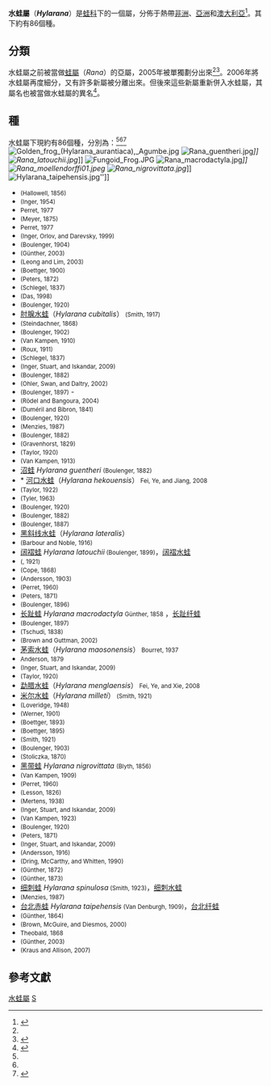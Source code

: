 {{Automatic taxobox
| image = Hylarana aurantiaca on rock.jpg
| image_caption = ''{{tsl|en|Hylarana temporalis||Hylarana temporalis}}''
| taxon = Hylarana
| authority = Tschudi, 1838
| type_species=''{{tsl|en|Hylarana erythraea||Hyla erythraea}}''
| type_species_authority=[[赫爾曼·施萊格爾|Schlegel]], 1837
| synonyms =
* ''Amnirana'' <small> Dubois, 1992</small>
* ''Chalcorana'' <small> Dubois, 1992</small>
* ''Hydrophylax''<small> Fitzinger, 1843</small>
* ''Hylorana''<small> Günther, 1864</small>
* ''Limnodytes''<small> Duméril and Bibron, 1841</small>
* ''Papurana''<small> Dubois, 1992</small>
* ''Pulchrana''<small> Dubois, 1992</small>
* ''Sylvirana'' <small>Dubois, 1992</small>
* ''Tenuirana''<small> Fei, Ye, and Huang, 1990</small>
* ''Tylerana''<small> Dubois, 1992</small>
* ''Zoodioctes''<small> Gistel, 1848</small>
| synonyms_ref=<ref name="amnh"/>
| subdivision_ranks = [[種|種]]
| subdivisions = 見內文
}}

'''水蛙屬'''（'''''Hylarana'''''）是[[蛙科|蛙科]]下的一個屬，分佈于熱帶[[非洲|非洲]]、[[亞洲|亞洲]]和[[澳大利亞|澳大利亞]]<ref name="gawor">{{cite journal|author=Anna Gawor, Ralf Hendrix, Miguel Vences, Wolfgang Böhme, & Thomas Ziegler|year=2009|title=Larval morphology in four species of ''Hylarana'' from Vietnam and Thailand with comments on the taxonomy of ''H. nigrovittata'' ''sensu lato'' (Anura: Ranidae)|journal=Zootaxa|volume=2051|pages=1–25|publisher=Magnola Press|issn=1175-5334}}</ref>。其下約有86個種。

== 分類==

水蛙屬之前被當做[[蛙屬|蛙屬]]（''Rana''）的亞屬，2005年被單獨劃分出來<ref name="gawor"/><ref name="chen">{{cite journal|author=Liqiao Chen, Robert W. Murphy, Amy Lathrop, Andre Ngo, Nikolai L. Orlov, Cuc Tho Ho, & Ildiko L. M. Somorjai|year=2005|title=Taxonomic Chaos in Asian Ranid Frogs: An Initial Phylogenetic Resolution|journal=Herpetological Journal|volume=15|pages=231–243|issn=1175-5334|url=http://labs.eeb.utoronto.ca/murphy/PDFs%20of%20papers/ChenAsian%20Ranids.pdf|accessdate=|archive-date=2012-07-10|archive-url=https://web.archive.org/web/20120710102627/http://labs.eeb.utoronto.ca/murphy/PDFs%20of%20papers/ChenAsian%20Ranids.pdf|dead-url=no}}</ref>。2006年將水蛙屬再度細分，又有許多新屬被分離出來。但後來這些新屬重新併入水蛙屬，其屬名也被當做水蛙屬的異名<ref name="amnh">{{cite web|url=http://research.amnh.org/vz/herpetology/amphibia/?action=references&id=21440|title=''Hylarana'' Tschudi, 1838|publisher=Amphibian Species of the World 5.5, an Online Reference|author=Darrel Frost and the American Museum of Natural History|accessdate=2014-06-13|archive-date=2014-07-14|archive-url=https://web.archive.org/web/20140714130429/http://research.amnh.org/vz/herpetology/amphibia/?action=references&id=21440|dead-url=no}}</ref>。

== 種==

水蛙屬下現約有86個種，分別為：<ref name="amnh"/><ref name="gawor"/><ref name="zainudin">{{cite journal|author=Ramlah Zainudin, Mustafa A. Rahman, Badrul Munir M. Zain, M.N. Shukor, R.F. Inger, & A. Norhayati|year=2010|title=Mating Calls Description of Five Species of Frogs from the Genus ''Hylarana'' Tschudi 1838 (Amphibia, Anura, Ranidae) from  Sarawak, Malaysia|journal=Sains Malaysiana|volume=39|issue=3|pages=363–369|url=http://www.ukm.my/jsm/pdf_files/SM-PDF-39-3-2010/04%20ramlah%20indd.pdf|accessdate=|archive-date=2016-03-04|archive-url=https://web.archive.org/web/20160304185311/http://www.ukm.my/jsm/pdf_files/SM-PDF-39-3-2010/04%20ramlah%20indd.pdf|dead-url=yes}}</ref>
[[File:Golden_frog_(Hylarana_aurantiaca),_Agumbe.jpg|thumb]]
[[File:Rana_guentheri.jpg|thumb]]'']]
[[File:Rana_latouchii.jpg|thumb]]'']]
[[File:Fungoid_Frog.JPG|thumb]]
[[File:Rana_macrodactyla.jpg|thumb]]'']]
[[File:Rana_moellendorffi01.jpeg|thumb]]
[[File:Rana_nigrovittata.jpg|thumb]]'']]
[[File:Hylarana_taipehensis.jpg|thumb]]'']]

* ''{{tsl|en|Hylarana albolabris||Hylarana albolabris}}'' <small>(Hallowell, 1856)</small>
* ''{{tsl|en|Hylarana albotuberculata||Hylarana albotuberculata}}''<small> (Inger, 1954)</small> 
* ''{{tsl|en|Hylarana amnicola||Hylarana amnicola}}''<small> Perret, 1977</small>
* ''{{tsl|en|Hylarana arfaki||Hylarana arfaki}}''<small> (Meyer, 1875)</small> 
* ''{{tsl|en|Hylarana asperrima||Hylarana asperrima}}''<small> Perret, 1977</small>
* ''{{tsl|en|Hylarana attigua||Hylarana attigua}}''<small> (Inger, Orlov, and Darevsky, 1999)</small>
* ''{{tsl|en|Hylarana aurantiaca||Hylarana aurantiaca}}'' <small>(Boulenger, 1904)</small> 
* ''{{tsl|en|Hylarana aurata||Hylarana aurata}}''<small> (Günther, 2003)</small>
* ''{{tsl|en|Hylarana banjarana||Hylarana banjarana}}''<small> (Leong and Lim, 2003)</small>
* ''{{tsl|en|Hylarana baramica||Hylarana baramica}}'' <small>(Boettger, 1900)</small> 
* ''{{tsl|en|Hylarana celebensis||Hylarana celebensis}}''<small> (Peters, 1872)</small>
* ''{{tsl|en|Hylarana chalconota||Hylarana chalconota}}''<small> (Schlegel, 1837)</small>
* ''{{tsl|en|Hylarana chitwanensis||Hylarana chitwanensis}}''<small> (Das, 1998)</small>
* ''{{tsl|en|Hylarana crassiovis||Hylarana crassiovis}}''<small> (Boulenger, 1920)</small>
* [[肘腺水蛙|肘腺水蛙]]（''Hylarana cubitalis''）<small> (Smith, 1917)</small>
* ''{{tsl|en|Hylarana daemeli||Hylarana daemeli}}'' <small> (Steindachner, 1868)</small> 
* ''{{tsl|en|Hylarana darlingi||Hylarana darlingi}}''<small> (Boulenger, 1902)</small>
* ''{{tsl|en|Hylarana debussyi||Hylarana debussyi}}''<small> (Van Kampen, 1910)</small>
* ''{{tsl|en|Hylarana elberti||Hylarana elberti}}''<small> (Roux, 1911)</small>
* ''{{tsl|en|Hylarana erythraea||Hylarana erythraea}}'' <small>(Schlegel, 1837)</small> 
* ''{{tsl|en|Hylarana eschatia||Hylarana eschatia}}''<small> (Inger, Stuart, and Iskandar, 2009)</small>
* ''{{tsl|en|Hylarana everetti||Hylarana everetti}}''<small> (Boulenger, 1882)</small>
* ''{{tsl|en|Hylarana faber||Hylarana faber}}''<small> (Ohler, Swan, and Daltry, 2002)</small>
* ''{{tsl|en|Hylarana florensis||Hylarana florensis}}''<small> (Boulenger, 1897)</small> -
* ''{{tsl|en|Hylarana fonensis||Hylarana fonensis}}''<small> (Rödel and Bangoura, 2004)</small>
* ''{{tsl|en|Hylarana galamensis||Hylarana galamensis}}''<small> (Duméril and Bibron, 1841)</small>
* ''{{tsl|en|Hylarana garoensis||Hylarana garoensis}}''<small> (Boulenger, 1920)</small>
* ''{{tsl|en|Hylarana garritor||Hylarana garritor}}''<small> (Menzies, 1987)</small>
* ''{{tsl|en|Hylarana glandulosa||Hylarana glandulosa}}'' <small>(Boulenger, 1882)</small> 
* ''{{tsl|en|Hylarana gracilis||Hylarana gracilis}}'' <small>(Gravenhorst, 1829)</small> 
* ''{{tsl|en|Hylarana grandocula||Hylarana grandocula}}''<small> (Taylor, 1920)</small>
* ''{{tsl|en|Hylarana grisea||Hylarana grisea}}''<small> (Van Kampen, 1913)</small>
* [[沼蛙|沼蛙]] ''Hylarana guentheri'' <small>(Boulenger, 1882)</small> 
* * [[河口水蛙|河口水蛙]]（''Hylarana hekouensis''）<small> Fei, Ye, and Jiang, 2008</small> 
* ''{{tsl|en|Hylarana igorota||Hylarana igorota}}''<small> (Taylor, 1922)</small>
* ''{{tsl|en|Hylarana jimiensis||Hylarana jimiensis}}''<small> (Tyler, 1963)</small>
* ''{{tsl|en|Hylarana kampeni||Hylarana kampeni}}''<small> (Boulenger, 1920)</small>
* ''{{tsl|en|Hylarana kreffti||Hylarana kreffti}}''<small> (Boulenger, 1882)</small>
* ''{{tsl|en|Hylarana labialis||Hylarana labialis}}'' <small> (Boulenger, 1887)</small> 
* [[黑斜线水蛙|黑斜线水蛙]]（''Hylarana lateralis''）
* ''{{tsl|en|Hylarana laterimaculata||Hylarana laterimaculata}}''<small> (Barbour and Noble, 1916)</small> 
* [[阔褶蛙|阔褶蛙]] ''Hylarana latouchii''<small> (Boulenger, 1899)</small>，[[阔褶水蛙|阔褶水蛙]]
* ''{{tsl|en|Hylarana lemairei||Hylarana lemairei}}''<small> ({{tsl|en|Gaston-François de Witte||de Witte}}, 1921)</small>
* ''{{tsl|en|Hylarana leptoglossa||Hylarana leptoglossa}}''<small> (Cope, 1868)</small> 
* ''{{tsl|en|Hylarana lepus||Hylarana lepus}}''<small> (Andersson, 1903)</small>
* ''{{tsl|en|Hylarana longipes||Hylarana longipes}}''<small> (Perret, 1960)</small>
* ''{{tsl|en|Hylarana luctuosa||Hylarana luctuosa}}'' <small>(Peters, 1871)</small> 
* ''{{tsl|en|Hylarana luzonensis||Hylarana luzonensis}}''<small> (Boulenger, 1896)</small>
* [[长趾蛙|长趾蛙]] ''Hylarana macrodactyla'' <small> Günther, 1858</small> ，[[长趾纤蛙|长趾纤蛙]]
* ''{{tsl|en|Hylarana macrops||Hylarana macrops}}''<small> (Boulenger, 1897)</small>
* ''{{tsl|en|Hylarana malabarica||Hylarana malabarica}}'' <small>(Tschudi, 1838)</small> 
* ''{{tsl|en|Hylarana mangyanum||Hylarana mangyanum}}''<small> (Brown and Guttman, 2002)</small>
* [[茅索水蛙|茅索水蛙]]（''Hylarana maosonensis''）<small> Bourret, 1937</small>
* ''{{tsl|en|Hylarana margariana||Hylarana margariana}}''<small> Anderson, 1879</small>
* ''{{tsl|en|Hylarana megalonesa||Hylarana megalonesa}}''<small> (Inger, Stuart, and Iskandar, 2009)</small>
* ''{{tsl|en|Hylarana melanomenta||Hylarana melanomenta}}''<small> (Taylor, 1920)</small>
* [[勐腊水蛙|勐腊水蛙]]（''Hylarana menglaensis''）<small> Fei, Ye, and Xie, 2008</small>
* [[米尔水蛙|米尔水蛙]]（''Hylarana milleti''）<small> (Smith, 1921)</small>
* ''{{tsl|en|Hylarana milneana||Hylarana milneana}}''<small> (Loveridge, 1948)</small>
* ''{{tsl|en|Hylarana mocquardi||Hylarana mocquardi}}''<small> (Werner, 1901)</small>
* ''{{tsl|en|Hylarana moellendorffi||Hylarana moellendorffi}}''<small> (Boettger, 1893)</small>
* ''{{tsl|en|Hylarana moluccana||Hylarana moluccana}}''<small> (Boettger, 1895)</small>
* ''{{tsl|en|Hylarana montivaga||Hylarana montivaga}}''<small> (Smith, 1921)</small>
* ''{{tsl|en|Hylarana mortenseni||Hylarana mortenseni}}''<small> (Boulenger, 1903)</small>
* ''{{tsl|en|Hylarana nicobariensis||Hylarana nicobariensis}}'' <small>(Stoliczka, 1870)</small>
* [[黑带蛙|黑带蛙]] ''Hylarana nigrovittata'' <small>(Blyth, 1856)</small> 
* ''{{tsl|en|Hylarana novaeguineae||Hylarana novaeguineae}}''<small> (Van Kampen, 1909)</small>
* ''{{tsl|en|Hylarana occidentalis||Hylarana occidentalis}}''<small> (Perret, 1960)</small>
* ''{{tsl|en|Hylarana papua||Hylarana papua}}''<small> (Lesson, 1826)</small>
* ''{{tsl|en|Hylarana parkeriana||Hylarana parkeriana}}''<small> (Mertens, 1938)</small>
* ''{{tsl|en|Hylarana parvacola||Hylarana parvacola}}''<small> (Inger, Stuart, and Iskandar, 2009)</small>
* ''{{tsl|en|Hylarana persimilis||Hylarana persimilis}}''<small> (Van Kampen, 1923)</small>
* ''{{tsl|en|Hylarana picturata||Hylarana picturata}}'' <small>(Boulenger, 1920)</small> 
* ''{{tsl|en|Hylarana raniceps||Hylarana raniceps}}''<small> (Peters, 1871)</small>
* ''{{tsl|en|Hylarana rufipes||Hylarana rufipes}}''<small> (Inger, Stuart, and Iskandar, 2009)</small>
* ''{{tsl|en|Hylarana scutigera||Hylarana scutigera}}''<small> (Andersson, 1916)</small>
* ''{{tsl|en|Hylarana siberu||Hylarana siberu}}'' <small>(Dring, McCarthy, and Whitten, 1990)</small> 
* ''{{tsl|en|Hylarana signata||Hylarana signata}}'' <small>(Günther, 1872)</small> 
* ''{{tsl|en|Hylarana similis||Hylarana similis}}''<small> (Günther, 1873)</small>
* [[细刺蛙|细刺蛙]] ''Hylarana spinulosa''<small> (Smith, 1923)</small>，[[细刺水蛙|细刺水蛙]]
* ''{{tsl|en|Hylarana supragrisea||Hylarana supragrisea}}''<small> (Menzies, 1987)</small>
* [[台北赤蛙|台北赤蛙]] ''Hylarana taipehensis''<small> (Van Denburgh, 1909)</small>，[[台北纤蛙|台北纤蛙]] 
* ''{{tsl|en|Hylarana temporalis||Hylarana temporalis}}'' <small>(Günther, 1864)</small> 
* ''{{tsl|en|Hylarana tipanan||Hylarana tipanan}}''<small> (Brown, McGuire, and Diesmos, 2000)</small>
* ''{{tsl|en|Hylarana tytleri||Hylarana tytleri}}'' <small>Theobald, 1868</small>
* ''{{tsl|en|Hylarana volkerjane||Hylarana volkerjane}}'' <small>(Günther, 2003)</small>
* ''{{tsl|en|Hylarana waliesa||Hylarana waliesa}}'' <small>(Kraus and Allison, 2007)</small>

== 參考文獻 ==
{{reflist}}

{{Commons category|Hylarana|''Hylarana''}}
{{Taxonbar|from=Q1998042}}

[[Category:水蛙屬|]]
[[Category:_1838年描述的分类群|S]]